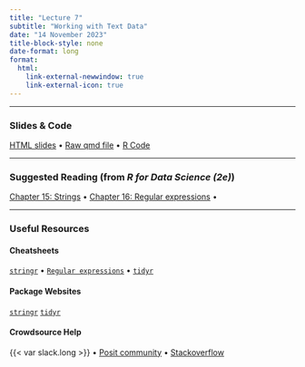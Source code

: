 ```yaml
---
title: "Lecture 7"
subtitle: "Working with Text Data"
date: "14 November 2023"
title-block-style: none
date-format: long
format:
  html:
    link-external-newwindow: true
    link-external-icon: true
---
```

---

### Slides & Code 

[HTML slides](CSSS508_Lecture7.qmd) • 
[Raw qmd file](https://raw.githubusercontent.com/vsass/CSSS508/main/Lectures/Lecture7/CSSS508_Lecture7.qmd) • 
[R Code](CSSS508_Lecture7_Code.R)

---

### Suggested Reading (from *R for Data Science (2e)*)

[Chapter 15: Strings](https://r4ds.hadley.nz/strings) •
[Chapter 16: Regular expressions](https://r4ds.hadley.nz/regexps) •

---

### Useful Resources

#### Cheatsheets
[`stringr`](https://rstudio.github.io/cheatsheets/strings.pdf) • 
[`Regular expressions`](https://rstudio.github.io/cheatsheets/regex.pdf) • 
[`tidyr`](https://rstudio.github.io/cheatsheets/tidyr.pdf)

#### Package Websites
[`stringr`](https://stringr.tidyverse.org/)
[`tidyr`](https://tidyr.tidyverse.org/)

#### Crowdsource Help

{{< var slack.long >}} • 
[Posit community](https://community.rstudio.com/) • 
[Stackoverflow](https://stackoverflow.com/)


